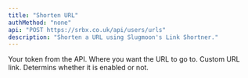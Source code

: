 ```yaml
---
title: "Shorten URL"
authMethod: "none"
api: "POST https://srbx.co.uk/api/users/urls"
description: "Shorten a URL using Slugmoon's Link Shortner."
---
```


<ParamField header="authorization" type="string" required="true">
  Your token from the API.
</ParamField>

<ParamField body="destination" type="string" required="true">
  Where you want the URL to go to.
</ParamField>

<ParamField body="vanity" type="string">
  Custom URL link.
</ParamField>

<ParamField body="enabled" default="true" type="boolean" required>
  Determins whether it is enabled or not.
</ParamField>